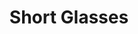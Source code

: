 ---
title: "Short Glasses"
subtitle: ""
creator: ""
categories: ["glass"]
featuredImage: "../src/assets/images/item/glass/DSC02523.png"
views: ["../src/assets/images/item/glass/DSC02523.png","../src/assets/images/item/glass/DSC02524.png","../src/assets/images/item/glass/DSC02525.png","../src/assets/images/item/glass/DSC02526.png","../src/assets/images/item/glass/DSC02586.png","../src/assets/images/item/glass/DSC02587.png","../src/assets/images/item/glass/DSC02588.png"]
nextItem: []
---